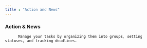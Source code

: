 ```yaml
---
title : "Action and News"
---
```



### Action & News  
          Manage your tasks by organizing them into groups, setting statuses, and tracking deadlines.

<TasksPage />



